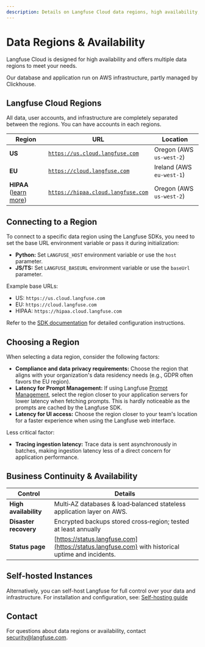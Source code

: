 ```yaml
---
description: Details on Langfuse Cloud data regions, high availability, and the self-hosted option.
---
```


# Data Regions & Availability

Langfuse Cloud is designed for high availability and offers multiple data regions to meet your needs.

Our database and application run on AWS infrastructure, partly managed by Clickhouse.

## Langfuse Cloud Regions

All data, user accounts, and infrastructure are completely separated between the regions. You can have accounts in each regions.

| Region                                    | URL                                                                    | Location                  |
| ----------------------------------------- | ---------------------------------------------------------------------- | ------------------------- |
| **US**                                    | [`https://us.cloud.langfuse.com`](https://us.cloud.langfuse.com)       | Oregon (AWS `us-west-2`)  |
| **EU**                                    | [`https://cloud.langfuse.com`](https://cloud.langfuse.com)             | Ireland (AWS `eu-west-1`) |
| **HIPAA** ([learn more](/security/hipaa)) | [`https://hipaa.cloud.langfuse.com`](https://hipaa.cloud.langfuse.com) | Oregon (AWS `us-west-2`)  |

## Connecting to a Region

To connect to a specific data region using the Langfuse SDKs, you need to set the base URL environment variable or pass it during initialization:

- **Python:** Set `LANGFUSE_HOST` environment variable or use the `host` parameter.
- **JS/TS:** Set `LANGFUSE_BASEURL` environment variable or use the `baseUrl` parameter.

Example base URLs:

- US: `https://us.cloud.langfuse.com`
- EU: `https://cloud.langfuse.com`
- HIPAA: `https://hipaa.cloud.langfuse.com`

Refer to the [SDK documentation](/docs/sdk) for detailed configuration instructions.

## Choosing a Region

When selecting a data region, consider the following factors:

- **Compliance and data privacy requirements:** Choose the region that aligns with your organization's data residency needs (e.g., GDPR often favors the EU region).
- **Latency for Prompt Management:** If using Langfuse [Prompt Management](/docs/prompts), select the region closer to your application servers for lower latency when fetching prompts. This is hardly noticeable as the prompts are cached by the Langfuse SDK.
- **Latency for UI access:** Choose the region closer to your team's location for a faster experience when using the Langfuse web interface.

Less critical factor:

- **Tracing ingestion latency:** Trace data is sent asynchronously in batches, making ingestion latency less of a direct concern for application performance.

## Business Continuity & Availability

| Control               | Details                                                                                          |
| --------------------- | ------------------------------------------------------------------------------------------------ |
| **High availability** | Multi‑AZ databases & load‑balanced stateless application layer on AWS.                           |
| **Disaster recovery** | Encrypted backups stored cross‑region; tested at least annually                                  |
| **Status page**       | [https://status.langfuse.com](https://status.langfuse.com) with historical uptime and incidents. |

## Self-hosted Instances

Alternatively, you can self-host Langfuse for full control over your data and infrastructure. For installation and configuration, see: [Self-hosting guide](/self-hosting)

## Contact

For questions about data regions or availability, contact security@langfuse.com.
